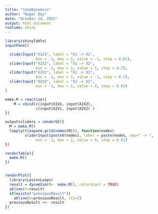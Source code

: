 ```yaml
---
title: "loopDynamics"
author: "Roger Day"
date: "October 24, 2015"
output: html_document
runtime: shiny
---
```




```r
library(shinyTable)
inputPanel(

  sliderInput("X1X1", label = "X1 -> X1",
              min = -1, max = 1, value = -1, step = 0.01),
  sliderInput("X1X2", label = "X1 -> X2",
              min = -1, max = 1, value = 1, step = 0.2),
  sliderInput("X2X1", label = "X2 -> X1",
              min = -1, max = 1, value = -1, step = 0.2),
  sliderInput("X2X2", label = "X2 -> X2",
              min = -1, max = 1, value = 0, step = 0.01)
)

make.M = reactive({
    M = cbind(c(input$X1X1, input$X1X2),
              c(input$X2X1, input$X2X2) )
})

output$sliders = renderUI({
  M = make.M()
  lapply(t(expand.grid(names(M))), function(nodes)
         sliderInput(paste0(nodes), label = paste(nodes, sep=" -> ",
              min = -1, max = 1, value = 0, step = 0.01)
})

renderTable({
  make.M()  
})


renderPlot({
  library(LevinsLoops)
  result = dynamSim(M=  make.M(), returnLast = TRUE)
  abline(h=result)
  if(exists("previousResult")) 
    abline(h=previousResult, lty=2)
  previousResult <<- result
})
```


